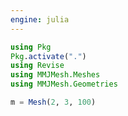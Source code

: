 ```yaml
---
engine: julia
---
```


```julia
using Pkg
Pkg.activate(".")
using Revise
using MMJMesh.Meshes
using MMJMesh.Geometries
```


```julia
m = Mesh(2, 3, 100)

```